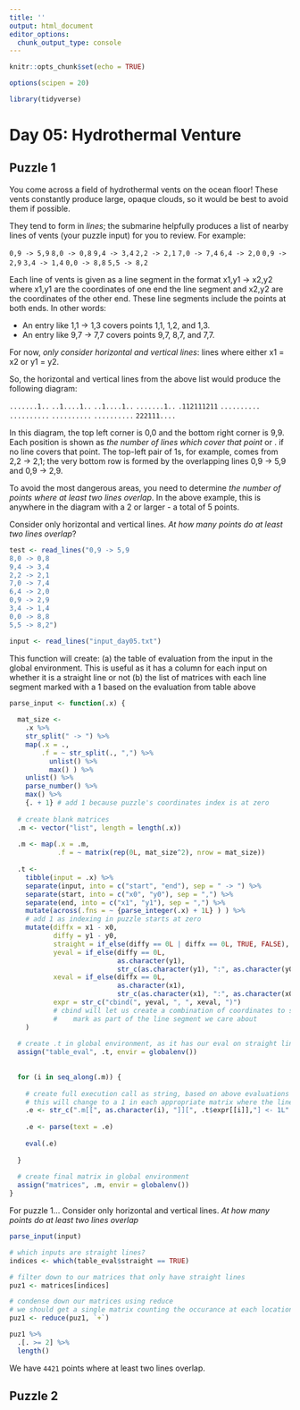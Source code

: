 ```yaml
---
title: ''
output: html_document
editor_options: 
  chunk_output_type: console
---
```


```r
knitr::opts_chunk$set(echo = TRUE)

options(scipen = 20)

library(tidyverse)
```

# Day 05: Hydrothermal Venture

## Puzzle 1

You come across a field of hydrothermal vents on the ocean floor! These vents constantly produce large, opaque clouds, so it would be best to avoid them if possible.

They tend to form in *lines*; the submarine helpfully produces a list of nearby lines of vents (your puzzle input) for you to review. For example:

`0,9 -> 5,9`
`8,0 -> 0,8`
`9,4 -> 3,4`
`2,2 -> 2,1`
`7,0 -> 7,4`
`6,4 -> 2,0`
`0,9 -> 2,9`
`3,4 -> 1,4`
`0,0 -> 8,8`
`5,5 -> 8,2`

Each line of vents is given as a line segment in the format x1,y1 -> x2,y2 where x1,y1 are the coordinates of one end the line segment and x2,y2 are the coordinates of the other end. These line segments include the points at both ends. In other words:

- An entry like 1,1 -> 1,3 covers points 1,1, 1,2, and 1,3.
- An entry like 9,7 -> 7,7 covers points 9,7, 8,7, and 7,7.

For now, *only consider horizontal and vertical lines*: lines where either x1 = x2 or y1 = y2.

So, the horizontal and vertical lines from the above list would produce the following diagram:

`.......1..`
`..1....1..`
`..1....1..`
`.......1..`
`.112111211`
`..........`
`..........`
`..........`
`..........`
`222111....`

In this diagram, the top left corner is 0,0 and the bottom right corner is 9,9. Each position is shown as *the number of lines which cover that point* or . if no line covers that point. The top-left pair of 1s, for example, comes from 2,2 -> 2,1; the very bottom row is formed by the overlapping lines 0,9 -> 5,9 and 0,9 -> 2,9.

To avoid the most dangerous areas, you need to determine *the number of points where at least two lines overlap*. In the above example, this is anywhere in the diagram with a 2 or larger - a total of 5 points.

Consider only horizontal and vertical lines. *At how many points do at least two lines overlap*?

```r
test <- read_lines("0,9 -> 5,9
8,0 -> 0,8
9,4 -> 3,4
2,2 -> 2,1
7,0 -> 7,4
6,4 -> 2,0
0,9 -> 2,9
3,4 -> 1,4
0,0 -> 8,8
5,5 -> 8,2")

input <- read_lines("input_day05.txt")
```


This function will create:
(a) the table of evaluation from the input in the global environment. This is useful
      as it has a column for each input on whether it is a straight line or not
(b) the list of matrices with each line segment marked with a 1 based on the evaluation
      from table above
      
```r
parse_input <- function(.x) {
  
  mat_size <- 
    .x %>% 
    str_split(" -> ") %>% 
    map(.x = ., 
        .f = ~ str_split(., ",") %>% 
          unlist() %>% 
          max() ) %>% 
    unlist() %>% 
    parse_number() %>% 
    max() %>% 
    {. + 1} # add 1 because puzzle's coordinates index is at zero
  
  # create blank matrices
  .m <- vector("list", length = length(.x))
  
  .m <- map(.x = .m, 
            .f = ~ matrix(rep(0L, mat_size^2), nrow = mat_size))
  
  .t <- 
    tibble(input = .x) %>% 
    separate(input, into = c("start", "end"), sep = " -> ") %>% 
    separate(start, into = c("x0", "y0"), sep = ",") %>% 
    separate(end, into = c("x1", "y1"), sep = ",") %>% 
    mutate(across(.fns = ~ {parse_integer(.x) + 1L} ) ) %>% 
    # add 1 as indexing in puzzle starts at zero
    mutate(diffx = x1 - x0, 
           diffy = y1 - y0, 
           straight = if_else(diffy == 0L | diffx == 0L, TRUE, FALSE), 
           yeval = if_else(diffy == 0L, 
                           as.character(y1), 
                           str_c(as.character(y1), ":", as.character(y0))), 
           xeval = if_else(diffx == 0L, 
                           as.character(x1), 
                           str_c(as.character(x1), ":", as.character(x0))), 
           expr = str_c("cbind(", yeval, ", ", xeval, ")") 
           # cbind will let us create a combination of coordinates to subset a matrix to 
           #    mark as part of the line segment we care about
    )
  
  # create .t in global environment, as it has our eval on straight lines and such
  assign("table_eval", .t, envir = globalenv())
  
  
  for (i in seq_along(.m)) {
    
    # create full execution call as string, based on above evaluations
    # this will change to a 1 in each appropriate matrix where the line segment crosses
    .e <- str_c(".m[[", as.character(i), "]][", .t$expr[[i]],"] <- 1L" )
    
    .e <- parse(text = .e)
    
    eval(.e)
    
  }
  
  # create final matrix in global environment
  assign("matrices", .m, envir = globalenv())
}

```



For puzzle 1...
Consider only horizontal and vertical lines. *At how many points do at least two lines overlap*

```r
parse_input(input)

# which inputs are straight lines?
indices <- which(table_eval$straight == TRUE)

# filter down to our matrices that only have straight lines
puz1 <- matrices[indices]

# condense down our matrices using reduce
# we should get a single matrix counting the occurance at each location
puz1 <- reduce(puz1, `+`)

puz1 %>% 
  .[. >= 2] %>% 
  length()

```

We have `4421` points where at least two lines overlap.



## Puzzle 2


```r

```

